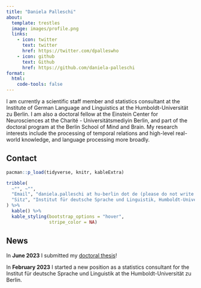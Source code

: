 ```yaml
---
title: "Daniela Palleschi"
about:
  template: trestles
  image: images/profile.png
  links:
    - icon: twitter
      text: twitter
      href: https://twitter.com/dpalleswho
    - icon: github
      text: Github
      href: https://github.com/daniela-palleschi
format:
  html:
    code-tools: false
---
```


I am currently a scientific staff member and statistics consultant at the Institute of German Language and Linguistics at the Humboldt-Universität zu Berlin. I am also a doctoral fellow at the Einstein Center for Neurosciences at the Charité - Universitätsmediyin Berlin, and part of the doctoral program at the Berlin School of Mind and Brain. My research interests include the processing of temporal relations and high-level real-world knowledge, and language processing more broadly.

## Contact

```r
pacman::p_load(tidyverse, knitr, kableExtra)

tribble(
  ~"", ~"",
  "Email", "daniela.palleschi at hu-berlin dot de (please do not write in Italian!)",
  "Sitz", "Institut für deutsche Sprache und Linguistik, Humboldt-Universität zu Berlin, Room 3.321 (Haus 3), Dorotheenstr. 24, 10117 Berlin, Germany"
) %>% 
  kable() %>% 
  kable_styling(bootstrap_options = "hover",
                stripe_color = NA)
```

## News

In **June 2023** I submitted my [doctoral thesis](https://twitter.com/dpalleswho/status/1671621403240480774)!

In **February 2023** I started a new position as a statistics consultant for the Institut für deutsche Sprache und Linguistik at the Humboldt-Universität zu Berlin.

